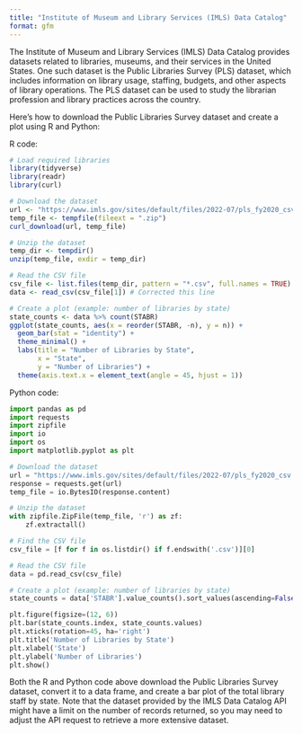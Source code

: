 ```yaml
---
title: "Institute of Museum and Library Services (IMLS) Data Catalog"
format: gfm
---
```


The Institute of Museum and Library Services (IMLS) Data Catalog provides datasets related to libraries, museums, and their services in the United States. One such dataset is the Public Libraries Survey (PLS) dataset, which includes information on library usage, staffing, budgets, and other aspects of library operations. The PLS dataset can be used to study the librarian profession and library practices across the country.

Here's how to download the Public Libraries Survey dataset and create a plot using R and Python:

R code:

```r
# Load required libraries
library(tidyverse)
library(readr)
library(curl)

# Download the dataset
url <- "https://www.imls.gov/sites/default/files/2022-07/pls_fy2020_csv.zip"
temp_file <- tempfile(fileext = ".zip")
curl_download(url, temp_file)

# Unzip the dataset
temp_dir <- tempdir()
unzip(temp_file, exdir = temp_dir)

# Read the CSV file
csv_file <- list.files(temp_dir, pattern = "*.csv", full.names = TRUE)
data <- read_csv(csv_file[1]) # Corrected this line

# Create a plot (example: number of libraries by state)
state_counts <- data %>% count(STABR)
ggplot(state_counts, aes(x = reorder(STABR, -n), y = n)) +
  geom_bar(stat = "identity") +
  theme_minimal() +
  labs(title = "Number of Libraries by State",
       x = "State",
       y = "Number of Libraries") +
  theme(axis.text.x = element_text(angle = 45, hjust = 1))
```


Python code:

```python
import pandas as pd
import requests
import zipfile
import io
import os
import matplotlib.pyplot as plt

# Download the dataset
url = "https://www.imls.gov/sites/default/files/2022-07/pls_fy2020_csv.zip"
response = requests.get(url)
temp_file = io.BytesIO(response.content)

# Unzip the dataset
with zipfile.ZipFile(temp_file, 'r') as zf:
    zf.extractall()

# Find the CSV file
csv_file = [f for f in os.listdir() if f.endswith('.csv')][0]

# Read the CSV file
data = pd.read_csv(csv_file)

# Create a plot (example: number of libraries by state)
state_counts = data['STABR'].value_counts().sort_values(ascending=False)

plt.figure(figsize=(12, 6))
plt.bar(state_counts.index, state_counts.values)
plt.xticks(rotation=45, ha='right')
plt.title('Number of Libraries by State')
plt.xlabel('State')
plt.ylabel('Number of Libraries')
plt.show()
```

Both the R and Python code above download the Public Libraries Survey dataset, convert it to a data frame, and create a bar plot of the total library staff by state. Note that the dataset provided by the IMLS Data Catalog API might have a limit on the number of records returned, so you may need to adjust the API request to retrieve a more extensive dataset.
